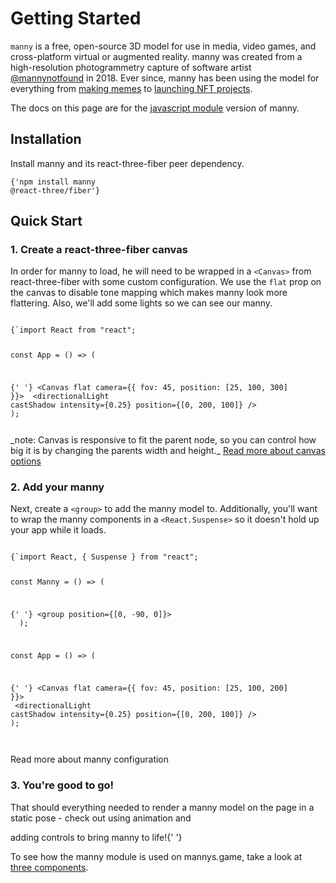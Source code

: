 
# Getting Started

`manny` is a free, open-source 3D model for use in media, video games,
and cross-platform virtual or augmented reality. manny was created from
a high-resolution photogrammetry capture of software
artist <a href="https://twitter.com/mannynotfound" target="_blank">@mannynotfound</a>
in 2018. Ever since, manny has been using the model for everything
from <a href="https://giphy.com/mannynotfound" target="_blank">making memes</a>
to <a href="https://twitter.com/mannynotfound/status/1438670320987160577" target="_blank">launching NFT projects</a>.

The docs on this page are for
the <a href="https://www.npmjs.com/package/manny" target="_blank">javascript module</a> version of manny.

## Installation

Install manny and its react-three-fiber peer dependency.

<Code language="bash">{'npm install manny @react-three/fiber'}</Code>
## Quick Start

### 1. Create a react-three-fiber canvas

In order for manny to load, he will need to be wrapped in a `<Canvas>` from
react-three-fiber with some custom configuration. We use the `flat` prop
on the canvas to disable tone mapping which makes manny look more flattering.
Also, we'll add some lights so we can see our manny.

<Code language="js">
{`import React from "react";

const App = () => (

{' '}
<Canvas flat camera={{ fov: 45, position: [25, 100, 300] }}>
  <hemisphereLight groundColor={0x444444} />
  <directionalLight castShadow intensity={0.25} position={[0, 200, 100]} />
</Canvas>
);

</Code>
_note: Canvas is responsive to fit the parent node, so you can control how 
big it is by changing the parents width and height._

<a href="https://docs.pmnd.rs/react-three-fiber/api/canvas" target="_blank">
  Read more about canvas options
</a>

### 2. Add your manny

Next, create a `<group>` to add the manny model to. Additionally, you'll
want to wrap the manny components in a `<React.Suspense>` so it doesn't hold up your
app while it loads.

<Code language="js">
{`import React, { Suspense } from "react";

const Manny = () => (

{' '}
<group position={[0, -90, 0]}>
  <primitive object={manny()} dispose={null} />
</group>
);

const App = () => (

{' '}
<Canvas flat camera={{ fov: 45, position: [25, 100, 200] }}>
  <Suspense fallback={null}>
    <Manny />
  </Suspense>
  <hemisphereLight groundColor={0x444444} />
  <directionalLight castShadow intensity={0.25} position={[0, 200, 100]} />
</Canvas>
);

</Code>
<br />
<Link href="/docs/hooks/use-manny">Read more about manny configuration</Link>

### 3. You're good to go!

<BasicScene />

That should everything needed to render a manny model on the page in a
static pose - check out <Link href="/docs/using-animation">using animation</Link> and

<Link href="/docs/adding-controls">adding controls</Link> to bring manny to life!{' '}

To see how the manny module is used on mannys.game, take a look at <a href="https://github.com/mannynotfound/mannys-game/tree/main/src/components/three" target="_blank">three components</a>.
